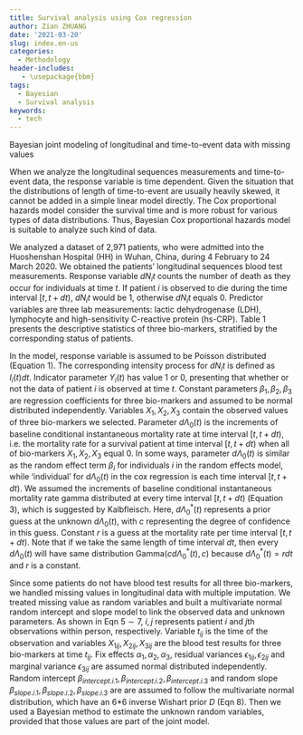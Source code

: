 ```yaml
---
title: Survival analysis using Cox regression
author: Zian ZHUANG
date: '2021-03-20'
slug: index.en-us
categories:
  - Methodology
header-includes:
   - \usepackage{bbm}
tags:
  - Bayesian
  - Survival analysis
keywords:
  - tech
---
```

Bayesian joint modeling of longitudinal and time-to-event data with missing values
<!--more-->

When we analyze the longitudinal sequences measurements and time-to-event data, the response variable is time dependent. Given the situation that the distributions of length of time-to-event are usually heavily skewed, it cannot be added in a simple linear model directly. The Cox proportional hazards model consider the survival time and is more robust for various types of data distributions. Thus, Bayesian Cox proportional hazards model is suitable to analyze such kind of data. 


We analyzed a dataset of 2,971 patients, who were admitted into the Huoshenshan Hospital (HH) in Wuhan, China, during 4 February to 24 March 2020. We obtained the patients'  longitudinal sequences blood test measurements.
Response variable $dN_it$ counts the number of death as they occur for individuals at time $t$. If patient $i$ is observed to die during the time interval $[t,t+dt)$, $dN_it$ would be 1, otherwise $dN_it$ equals 0. Predictor variables are three lab measurements: lactic dehydrogenase (LDH), lymphocyte and high-sensitivity C-reactive protein (hs-CRP). Table 1 presents the descriptive statistics of three bio-markers, stratified by the corresponding status of patients.



In the model, response variable is assumed to be Poisson distributed (Equation 1). The corresponding intensity process for $dN_it$ is defined as $I_i(t)dt$. Indicator parameter $Y_i(t)$ has value 1 or 0, presenting that whether or not the data of patient $i$ is observed at time $t$. Constant parameters $\beta_1, \beta_2, \beta_3$ are regression coefficients for three bio-markers and assumed to be normal distributed independently. Variables $X_1,X_2,X_3$ contain the observed values of three bio-markers we selected. Parameter $d\Lambda_0(t)$ is the increments of baseline conditional instantaneous mortality rate at time interval $[t,t+dt)$, i.e. the mortality rate for a survival patient at time interval $[t,t+dt)$ when all of bio-markers $X_1,X_2,X_3$ equal 0. In some ways, parameter $d\Lambda_0(t)$ is similar as the random effect term $\beta_i$ for individuals $i$ in the random effects model, while 'individual' for $d\Lambda_0(t)$ in the cox regression is each time interval $[t,t+dt)$. We assumed the increments of baseline conditional instantaneous mortality rate gamma distributed at every time interval $[t,t+dt)$ (Equation 3), which is suggested by Kalbfleisch\cite{Kalbfleisch}. Here, $d\Lambda_0^*(t)$ represents a prior guess at the unknown $d\Lambda_0(t)$, with $c$
representing the degree of confidence in this guess. Constant $r$ is a guess at the mortality rate per time interval $[t,t+dt)$. Note that if we take the same length of time interval $dt$, then every $d\Lambda_0(t)$ will have same distribution $\text{Gamma}(cd\Lambda_0^*(t), c)$ because $d\Lambda_0^*(t)=rdt$ and $r$ is a constant. 

\begin{equation}
    dN_i(t) \sim \text{Poisson}(I_i(t)dt), i=1,2,3...
\end{equation}
\begin{equation}
    I_i(t)dt=Y_i(t)exp(\beta_1X_1+\beta_2X_2+ \beta_3X_3)d\Lambda_0(t)
\end{equation}
\begin{equation}
   d\Lambda_0(t) \sim \text{Gamma}(cd\Lambda_0^*(t), c)
\end{equation}
\begin{equation}
   d\Lambda_0^*(t) = rdt
\end{equation}

Since some patients do not have blood test results for all three bio-markers, we handled missing values in longitudinal data with multiple imputation. We treated missing value as random variables and built a multivariate normal random intercept and slope model to link the observed data and unknown parameters. As shown in Eqn $5\sim7$, $i,j$ represents patient $i$ and $j$th observations within person, respectively. Variable $t_{ij}$ is the time of the observation and variables $X_{1ij},X_{2ij},X_{3ij}$ are the blood test results for three bio-markers at time $t_{ij}$. Fix effects $\alpha_1,\alpha_2,\alpha_3$, residual variances $\epsilon_{1ij},\epsilon_{2ij}$ and marginal variance $\epsilon_{3ij}$ are assumed normal distributed independently. Random intercept $\beta_{intercept.i.1},\beta_{intercept.i.2},\beta_{intercept.i.3}$ and random slope $\beta_{slope.i.1}, \beta_{slope.i.2}, \beta_{slope.i.3}$ are are assumed to follow the multivariate normal distribution, which have an 6*6 inverse Wishart prior $D$ (Eqn 8). Then we used a Bayesian method to estimate the unknown random variables, provided that those values are part of the joint model. 

\begin{equation}
   X_{1ij} = \alpha_1 X_{2ij}+\alpha_2X_{3ij}+\beta_{intercept.i.1}+\beta_{slope.i.1}*t_{ij}+\epsilon_{1ij}
\end{equation}
\begin{equation}
   X_{2ij} = \alpha_3 X_{3ij}+\beta_{intercept.i.2}+\beta_{slope.i.2}*t_{ij}+\epsilon_{2ij}
\end{equation}
\begin{equation}
  X_{3ij} = \beta_{intercept.i.3}+\beta_{slope.i.3}*t_{ij}+\epsilon_{3ij}
\end{equation}
\begin{equation}
  (\beta_{intercept.i.1},\beta_{intercept.i.2},\beta_{intercept.i.3},\beta_{slope.i.1}, \beta_{slope.i.2}, \beta_{slope.i.3}) \sim N(0, D)
\end{equation}

<script type="text/x-mathjax-config">
    MathJax.Hub.Config({ TeX: { equationNumbers: {autoNumber: "all"} } });
  </script>